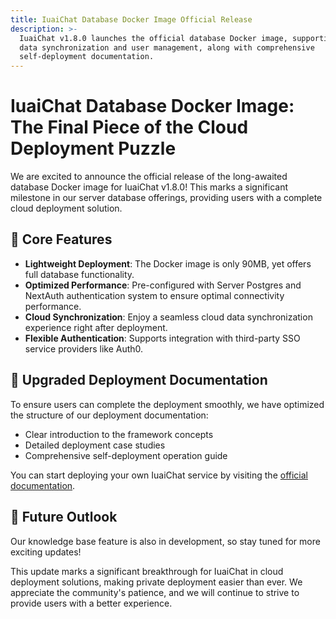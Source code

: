 ```yaml
---
title: IuaiChat Database Docker Image Official Release
description: >-
  IuaiChat v1.8.0 launches the official database Docker image, supporting cloud
  data synchronization and user management, along with comprehensive
  self-deployment documentation.
---
```


# IuaiChat Database Docker Image: The Final Piece of the Cloud Deployment Puzzle

We are excited to announce the official release of the long-awaited database Docker image for IuaiChat v1.8.0! This marks a significant milestone in our server database offerings, providing users with a complete cloud deployment solution.

## 🚀 Core Features

- **Lightweight Deployment**: The Docker image is only 90MB, yet offers full database functionality.
- **Optimized Performance**: Pre-configured with Server Postgres and NextAuth authentication system to ensure optimal connectivity performance.
- **Cloud Synchronization**: Enjoy a seamless cloud data synchronization experience right after deployment.
- **Flexible Authentication**: Supports integration with third-party SSO service providers like Auth0.

## 📘 Upgraded Deployment Documentation

To ensure users can complete the deployment smoothly, we have optimized the structure of our deployment documentation:

- Clear introduction to the framework concepts
- Detailed deployment case studies
- Comprehensive self-deployment operation guide

You can start deploying your own IuaiChat service by visiting the [official documentation](https://lobehub.com/en/docs/self-hosting/server-database).

## 🔮 Future Outlook

Our knowledge base feature is also in development, so stay tuned for more exciting updates!

This update marks a significant breakthrough for IuaiChat in cloud deployment solutions, making private deployment easier than ever. We appreciate the community's patience, and we will continue to strive to provide users with a better experience.
